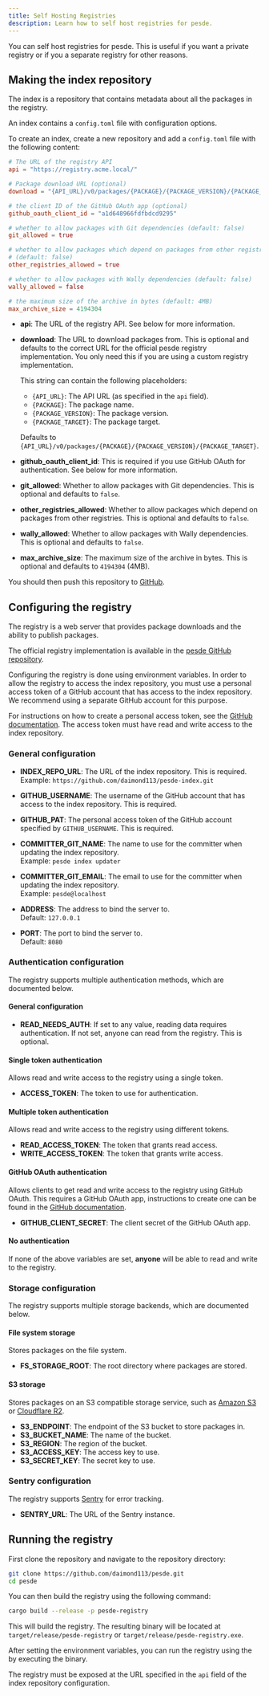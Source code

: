 ```yaml
---
title: Self Hosting Registries
description: Learn how to self host registries for pesde.
---
```


You can self host registries for pesde. This is useful if you want a private
registry or if you a separate registry for other reasons.

## Making the index repository

The index is a repository that contains metadata about all the packages in the
registry.

An index contains a `config.toml` file with configuration options.

To create an index, create a new repository and add a `config.toml` file with
the following content:

```toml title="config.toml"
# The URL of the registry API
api = "https://registry.acme.local/"

# Package download URL (optional)
download = "{API_URL}/v0/packages/{PACKAGE}/{PACKAGE_VERSION}/{PACKAGE_TARGET}"

# the client ID of the GitHub OAuth app (optional)
github_oauth_client_id = "a1d648966fdfbdcd9295"

# whether to allow packages with Git dependencies (default: false)
git_allowed = true

# whether to allow packages which depend on packages from other registries
# (default: false)
other_registries_allowed = true

# whether to allow packages with Wally dependencies (default: false)
wally_allowed = false

# the maximum size of the archive in bytes (default: 4MB)
max_archive_size = 4194304
```

- **api**: The URL of the registry API. See below for more information.

- **download**: The URL to download packages from. This is optional and
  defaults to the correct URL for the official pesde registry implementation.
  You only need this if you are using a custom registry implementation.

  This string can contain the following placeholders:

  - `{API_URL}`: The API URL (as specified in the `api` field).
  - `{PACKAGE}`: The package name.
  - `{PACKAGE_VERSION}`: The package version.
  - `{PACKAGE_TARGET}`: The package target.

  Defaults to `{API_URL}/v0/packages/{PACKAGE}/{PACKAGE_VERSION}/{PACKAGE_TARGET}`.

- **github_oauth_client_id**: This is required if you use GitHub OAuth for
  authentication. See below for more information.

- **git_allowed**: Whether to allow packages with Git dependencies. This is
  optional and defaults to `false`.

- **other_registries_allowed**: Whether to allow packages which depend on
  packages from other registries. This is optional and defaults to `false`.

- **wally_allowed**: Whether to allow packages with Wally dependencies. This is
  optional and defaults to `false`.

- **max_archive_size**: The maximum size of the archive in bytes. This is
  optional and defaults to `4194304` (4MB).

You should then push this repository to [GitHub](https://github.com/).

## Configuring the registry

The registry is a web server that provides package downloads and the ability to
publish packages.

The official registry implementation is available in the
[pesde GitHub repository](https://github.com/daimond113/pesde/tree/0.5/registry).

Configuring the registry is done using environment variables. In order to allow
the registry to access the index repository, you must use a personal access
token of a GitHub account that has access to the index repository. We recommend
using a separate GitHub account for this purpose.

For instructions on how to create a personal access token, see the
[GitHub documentation](https://docs.github.com/en/authentication/keeping-your-account-and-data-secure/managing-your-personal-access-tokens).
The access token must have read and write access to the index repository.

### General configuration

- **INDEX_REPO_URL**: The URL of the index repository. This is required.\
  Example: `https://github.com/daimond113/pesde-index.git`

- **GITHUB_USERNAME**: The username of the GitHub account that has access to the
  index repository. This is required.

- **GITHUB_PAT**: The personal access token of the GitHub account specified by
  `GITHUB_USERNAME`. This is required.

- **COMMITTER_GIT_NAME**: The name to use for the committer when updating the
  index repository.\
  Example: `pesde index updater`

- **COMMITTER_GIT_EMAIL**: The email to use for the committer when updating the
  index repository.\
  Example: `pesde@localhost`

- **ADDRESS**: The address to bind the server to.\
  Default: `127.0.0.1`

- **PORT**: The port to bind the server to.\
  Default: `8080`

### Authentication configuration

The registry supports multiple authentication methods, which are documented
below.

#### General configuration

- **READ_NEEDS_AUTH**: If set to any value, reading data requires
  authentication. If not set, anyone can read from the registry.
  This is optional.

#### Single token authentication

Allows read and write access to the registry using a single token.

- **ACCESS_TOKEN**: The token to use for authentication.

#### Multiple token authentication

Allows read and write access to the registry using different tokens.

- **READ_ACCESS_TOKEN**: The token that grants read access.
- **WRITE_ACCESS_TOKEN**: The token that grants write access.

#### GitHub OAuth authentication

Allows clients to get read and write access to the registry using GitHub OAuth.
This requires a GitHub OAuth app, instructions to create one can be found
in the [GitHub documentation](https://docs.github.com/en/apps/oauth-apps/building-oauth-apps/creating-an-oauth-app).

- **GITHUB_CLIENT_SECRET**: The client secret of the GitHub OAuth app.

#### No authentication

If none of the above variables are set, **anyone** will be able to read and
write to the registry.

### Storage configuration

The registry supports multiple storage backends, which are documented below.

#### File system storage

Stores packages on the file system.

- **FS_STORAGE_ROOT**: The root directory where packages are stored.

#### S3 storage

Stores packages on an S3 compatible storage service, such as
[Amazon S3](https://aws.amazon.com/s3/) or
[Cloudflare R2](https://www.cloudflare.com/r2/).

- **S3_ENDPOINT**: The endpoint of the S3 bucket to store packages in.
- **S3_BUCKET_NAME**: The name of the bucket.
- **S3_REGION**: The region of the bucket.
- **S3_ACCESS_KEY**: The access key to use.
- **S3_SECRET_KEY**: The secret key to use.

### Sentry configuration

The registry supports [Sentry](https://sentry.io/) for error tracking.

- **SENTRY_URL**: The URL of the Sentry instance.

## Running the registry

First clone the repository and navigate to the repository directory:

```sh
git clone https://github.com/daimond113/pesde.git
cd pesde
```

You can then build the registry using the following command:

```sh
cargo build --release -p pesde-registry
```

This will build the registry. The resulting binary will be located at
`target/release/pesde-registry` or `target/release/pesde-registry.exe`.

After setting the environment variables, you can run the registry using the
by executing the binary.

The registry must be exposed at the URL specified in the `api` field of the
index repository configuration.
